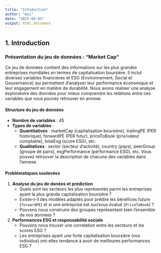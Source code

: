 ```yaml
---
title: "Intoduction"
author: "moi"
date: "2025-04-03"
output: html_document
---
```


## 1. Introduction

### Présentation du jeu de données : "Market Cap"

Ce jeu de données contient des informations sur les plus grandes entreprises mondiales en termes de capitalisation boursière. Il inclut diverses variables financières et ESG (Environnement, Social et Gouvernance) qui permettent d’analyser leur performance économique et leur engagement en matière de durabilité. Nous avons réaliser une analyse éxploratoire des données pour mieux comprendre les relations entre ces variables que vous pouvez retrouver en annexe.

#### Structure du jeu de données

-   **Nombre de variables** : 45\
-   **Types de variables** :
    -   **Quantitatives** : marketCap (capitalisation boursière), trailingPE (PER historique), forwardPE (PER futur), priceToBook (prix/valeur comptable), totalEsg (score ESG), etc.\
    -   **Qualitatives** : sector (secteur d’activité), country (pays), peerGroup (groupe de pairs), esgPerformance (performance ESG), etc. Vous pouvez retrouver la description de chacune des variables dans l’annexe.

#### Problématiques soulevées

1.  **Analyse du jeu de donées et prédiction**
    -   Quels sont les secteurs les plus représentés parmi les entreprises ayant la plus grande capitalisation boursière ?\
    -   Existe-t-il des modèles adaptés pour prédire les bénéfices future (`forwardPE`) et si une entreprise est sur/sous évalué (`PriceToBook`) ?\
    -   Pouvons nous construire des groupes représentant bien l'ensemble de nos données ?\
2.  **Performances ESG et responsabilité sociale**
    -   Pouvons nous trouver une correlation entre les secteurs et les scores ESG ?\
    -   Les entreprises ayant une forte capitalisation boursière (nos individus) ont-elles tendance à avoir de meilleures performances ESG ?\

